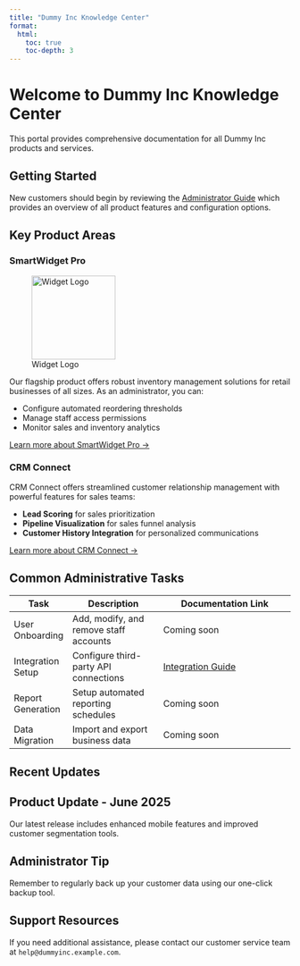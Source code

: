 ```yaml
---
title: "Dummy Inc Knowledge Center"
format:
  html:
    toc: true
    toc-depth: 3
---
```


# Welcome to Dummy Inc Knowledge Center

This portal provides comprehensive documentation for all Dummy Inc products and services.

## Getting Started

New customers should begin by reviewing the [Administrator Guide](admin/index.qmd) which provides an overview of all product features and configuration options.

## Key Product Areas

### SmartWidget Pro

![Widget Logo](https://placehold.co/150x100/EEE/31343C?text=Widget+Pro){width=150px}

Our flagship product offers robust inventory management solutions for retail businesses of all sizes. As an administrator, you can:

- Configure automated reordering thresholds
- Manage staff access permissions
- Monitor sales and inventory analytics

[Learn more about SmartWidget Pro →](admin/smartwidget/overview.qmd)

### CRM Connect

CRM Connect offers streamlined customer relationship management with powerful features for sales teams:

- **Lead Scoring** for sales prioritization
- **Pipeline Visualization** for sales funnel analysis
- **Customer History Integration** for personalized communications

[Learn more about CRM Connect →](admin/crm/overview.qmd)

## Common Administrative Tasks

| Task | Description | Documentation Link |
|------|-------------|-------------------|
| User Onboarding | Add, modify, and remove staff accounts | Coming soon |
| Integration Setup | Configure third-party API connections | [Integration Guide](admin/integrations/api_guide.qmd) |
| Report Generation | Setup automated reporting schedules | Coming soon |
| Data Migration | Import and export business data | Coming soon |

## Recent Updates

::: {.callout-note}
## Product Update - June 2025
Our latest release includes enhanced mobile features and improved customer segmentation tools.
:::

::: {.callout-tip}
## Administrator Tip
Remember to regularly back up your customer data using our one-click backup tool.
:::

## Support Resources

If you need additional assistance, please contact our customer service team at `help@dummyinc.example.com`.
